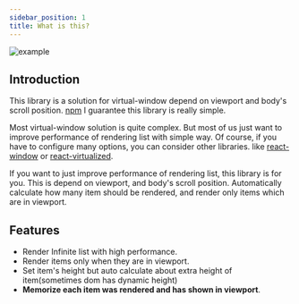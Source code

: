 ```yaml
---
sidebar_position: 1
title: What is this?
---
```


![example](img/example.gif)

## Introduction

This library is a solution for virtual-window depend on viewport and body's scroll position. [npm](https://www.npmjs.com/package/viewport-render-list/)
I guarantee this library is really simple.

Most virtual-window solution is quite complex. But most of us just want to improve performance of rendering list with simple way.
Of course, if you have to configure many options, you can consider other libraries. like [react-window](https://www.npmjs.com/package/react-window) or [react-virtualized](https://www.npmjs.com/package/react-virtualized).

If you want to just improve performance of rendering list, this library is for you.
This is depend on viewport, and body's scroll position.
Automatically calculate how many item should be rendered, and render only items which are in viewport.

## Features

- Render Infinite list with high performance.
- Render items only when they are in viewport.
- Set item's height but auto calculate about extra height of item(sometimes dom has dynamic height)
- **Memorize each item was rendered and has shown in viewport**.
